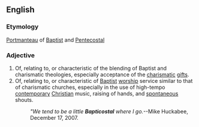 ==English==
{{wikipedia}}
===Etymology===
[[Portmanteau]] of [[Baptist]] and [[Pentecostal]]

===Adjective===
{{en-adj}}

# Of, relating to, or characteristic of the blending of Baptist and charismatic theologies, especially acceptance of the [[charismatic]] [[gifts]].
# Of, relating to, or characteristic of [[Baptist]] [[worship]] service similar to that of charismatic churches, especially in the use of high-tempo [[contemporary]] [[Christian]] music, raising of hands, and [[spontaneous]] shouts. 
#: ''"We tend to be a little '''Bapticostal''' where I go.''--Mike Huckabee, December 17, 2007.